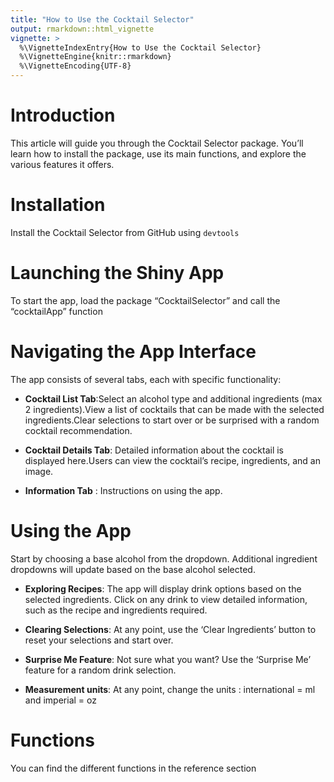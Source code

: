 ```yaml
---
title: "How to Use the Cocktail Selector"
output: rmarkdown::html_vignette
vignette: >
  %\VignetteIndexEntry{How to Use the Cocktail Selector}
  %\VignetteEngine{knitr::rmarkdown}
  %\VignetteEncoding{UTF-8}
---
```


# Introduction

This article will guide you through the Cocktail Selector package. You'll learn how to install the package, use its main functions, and explore the various features it offers.

# Installation

Install the Cocktail Selector from GitHub using `devtools`

# Launching the Shiny App

To start the app, load the package "CocktailSelector" and call the "cocktailApp" function

# Navigating the App Interface

The app consists of several tabs, each with specific functionality:

- **Cocktail List Tab**:Select an alcohol type and additional ingredients (max 2 ingredients).View a list of cocktails that can be made with the selected ingredients.Clear selections to start over or be surprised with a random cocktail recommendation.

- **Cocktail Details Tab**: Detailed information about the cocktail is displayed here.Users can view the cocktail's recipe, ingredients, and an image.

- **Information Tab** : Instructions on using the app.

# Using the App

Start by choosing a base alcohol from the dropdown.
Additional ingredient dropdowns will update based on the base alcohol selected.

- **Exploring Recipes**: The app will display drink options based on the selected ingredients. Click on any drink to view detailed information, such as the recipe and ingredients required.

- **Clearing Selections**: At any point, use the 'Clear Ingredients' button to reset your selections and start over.

- **Surprise Me Feature**: Not sure what you want? Use the 'Surprise Me' feature for a random drink selection.

- **Measurement units**: At any point, change the units : international = ml and imperial = oz

# Functions 
You can find the different functions in the reference section 
